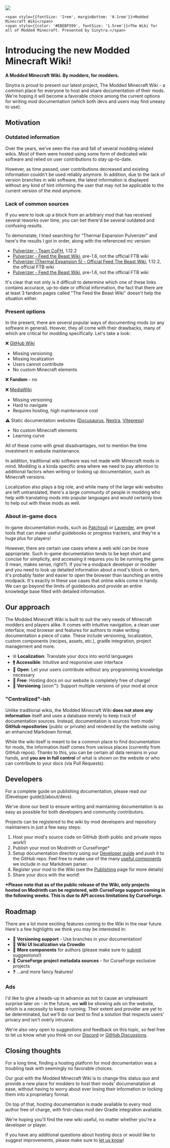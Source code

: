 <div
    style={{
        fontSize: 128,
        background: '#1b1b1f',
        color: '#fffff5db',
        display: 'flex',
        flexDirection: 'column',
        alignItems: 'center',
        justifyContent: 'center',
        textAlign: 'center',
        marginBottom: '2.5rem'
    }}
>
    <img style={{marginBottom: '1.5rem'}} src="https://sinytra.org/logo.png" width={124} height={124}/>

    <span style={{fontSize: '2rem', marginBottom: '0.1rem'}}>Modded Minecraft Wiki</span>
    <span style={{color: '#EBEBF599', fontSize: '1.5rem'}}>The Wiki for all of Modded Minecraft. Presented by Sinytra.</span>
</div>

# Introducing the new Modded Minecraft Wiki!

**A Modded Minecraft Wiki. By modders, for modders.**

Sinytra is proud to present our latest project, The Modded Minecraft Wiki - a common place for everyone to host
and share documentation of their mods. We're hoping it will become a favorable choice among the current options
for writing mod documentation (which both devs and users may find uneasy to use).

## Motivation

### Outdated information

Over the years, we've seen the rise and fall of several modding related wikis. Most of them were hosted using some
form of dedicated wiki software and relied on user contributions to stay up-to-date.

However, as time passed, user contributions decreased and existing information couldn't be used reliably anymore.
In addition, due to the lack of version branches in wiki software, the latest information is displayed without any
kind of hint informing the user that may not be applicable to the current version of the mod anymore.

### Lack of common sources

If you were to look up a block from an arbitrary mod that has received several reworks over time, you can bet there'd be
several outdated and confusing results.

To demonstate, I tried searching for "Thermal Expansion Pulverizer" and here's the results I got in order,
along with the referenced mc version:
- [Pulverizer - Team CoFH](https://teamcofh.com/docs/1.12/thermal-expansion/pulverizer/), 1.12.2
- [Pulverizer - Feed the Beast Wiki](https://feed-the-beast.fandom.com/wiki/Pulverizer), pre-1.6, not the official FTB wiki
- [Pulverizer (Thermal Expansion 5) - Official Feed The Beast Wiki](https://ftb.fandom.com/wiki/Pulverizer_(Thermal_Expansion_5)), 1.12.2, the official FTB wiki
- [Pulverizer - Feed the Beast Wiki](https://ftbwiki.org/Pulverizer), pre-1.6, not the official FTB wiki

It's clear that not only is it difficult to determine which one of these links contains accurace, up-to-date or official
information, the fact that there are at least 3 fandom pages called "The Feed the Beast Wiki" doesn't help the situation either.

### Present options

In the present, there are several popular ways of documenting mods (or any software in general). Howver, they all come
with their drawbacks, many of which are critical for modding specifically. Let's take a look:

❌ [GitHub Wiki](https://docs.github.com/en/communities/documenting-your-project-with-wikis/about-wikis)
  - Missing versioning
  - Missing localization
  - Users cannot contribute
  - No custom Minecraft elements

❌ **Fandom** - no

❌ [MediaWiki](https://www.mediawiki.org/wiki/MediaWiki)
  - Missing versioning
  - Hard to navigate
  - Requires hosting, high maintenance cost

⚠️ Static documentation websites ([Docusaurus](https://docusaurus.io/), [Nextra](https://nextra.site/), [Vitepress](https://vitepress.dev/))
  - No custom Minecraft elements
  - Learning curve

All of these come with great disadvantages, not to mention the time investment in website maintenance.

In addition, traditional wiki software was not made with Minecraft mods in mind. Modding is a kinda specific area where
we need to pay attention to additional factors when writing or looking up documentation, such as Minecraft versions.

Localization also plays a big role, and while many of the large wiki websites are left untranslated, there's a large
community of people in modding who help with translating mods into popular languages and would certainly love to help
out with these mods as well.

### About in-game docs

In-game documentation mods, such as [Patchouli](https://github.com/VazkiiMods/Patchouli) or
[Lavender](https://github.com/wisp-forest/lavender), are great tools that can make useful guidebooks or progress trackers,
and they're a huge plus for players!

However, there are certain use cases where a web wiki can be more appropriate. Such in-game documentation tends to be
kept short and concise for simplicity, and accessing it requires you to be running the game (I mean, makes sense, right?).
If you're a modpack developer or modder and you need to look up detailed information about a mod's block or item, it's
probably faster and easier to open the browser than launching an entire modpack. It's exactly in these use cases that
online wikis come in handy. We can go beyond the limits of guidebooks and provide an entire knowledge base filled with
detailed information.

## Our approach

The Modded Minecraft Wiki is built to suit the very needs of Minecraft modders and players alike. It comes with
intuitive navigation, a clean user interface, mod browser and features for authors to make writing documentation
a piece of cake. These include versioning, localization, custom components (recipes, assets, etc.), gradle integration,
project management and more.

- 🌐 **Localization**: Translate your docs into world languages
- 🚹 **Accessible**: Intuitive and responsive user interface
- 🤝 **Open**: Let your users contribute without any programming knowledge necessary
- 💸 **Free**: Hosting docs on our website is completely free of charge!
- 🚧 **Versioning** (soon™): Support multiple versions of your mod at once

### "Centralized"-ish

Unlike traditional wikis, the Modded Minecraft Wiki **does not store any information** itself and uses a database merely
to keep track of documentation sources. Instead, documentation is sources from mods' **GitHub repositories**
(public or private) and rendered by the website using an enhanced Markdown format.

While the wiki itself is meant to be a common place to find documentation for mods, the information itself comes from
various places (currently from GitHub repos). Thanks to this, you can be certain all data remains in your hands,
and **you are in full control** of what is shown on the website or who can contribute to your docs (via Pull Requests).

## Developers

<Callout>
    For a complete guide on publishing documentation, please read our [Developer guide](/about/devs).
</Callout>

We've done our best to ensure writing and maintaining documentation is as easy as possible for both developers and
community contributors.

Projects can be registered to the wiki by mod developers and repository maintainers in just a few easy steps:

1. Host your mod's source code on GitHub (both public and private repos work!)
2. Publish your mod on Modrinth or CurseForge\*
3. Setup documentation directory using our [Developer guide](/about/devs) and push it to the
GitHub repo. Feel free to make use of the many [useful components](/about/format) we include
in our Markdown parser.
4. Register your mod to the Wiki (see the [Publishing](/about/publishing) page for more details)
5. Share your docs with the world!

**\*Please note that as of the public release of the Wiki, only projects hosted on Modrinth can be registered, with
CurseForge support coming in the following weeks. This is due to API access limitations by CurseForge.**

## Roadmap

There are a lot more exciting features coming to the Wiki in the near future. Here's a few highlights we think you
may be interested in:

- 🚧 **Versioning support** - Use branches in your documentation!
- 🚧 **Wiki UI localization via Crowdin**
- 🚧 **More components** for authors (please make sure to [submit](https://github.com/Sinytra/Wiki) suggestions!)
- 🚧 **CurseForge project metadata sources** - for CurseForge exclusive projects
- ❓ ...and more fancy features!

### Ads

I'd like to give a heads-up in advance as not to cause an unpleasant surprise later on - in the future, we **will** be
showing ads on the website, which is a necessity to keep it running. Their extent and provider are yet to be
determinated, but we'll do our best to find a solution that respects users' privacy and isn't overly intrusive.

We're also very open to suggestions and feedback on this topic, so feel free to let us know what you think on our
[Discord](https://discord.sinytra.org) or [GitHub Discussions](https://github.com/Sinytra/Wiki/discussions).

## Closing thoughts

For a long time, finding a hosting platform for mod documentation was a troubling task with seemingly no favorable
choices.

Our goal with the Modded Minecraft Wiki is to change this status quo and provide a new place for modders to
host their mods' documenatation at ease, without having to worry about ever losing their information or locking them
into a proprietary format.

On top of that, hosting documentation is made available to every mod author free of charge, with first-class
mod dev Gradle integration available.

We're hoping you'll find the new wiki useful, no matter whether you're a developer or player.

If you have any additional questions about hosting docs or would like to suggest improvements, please make sure to
[let us know](/about/help)!